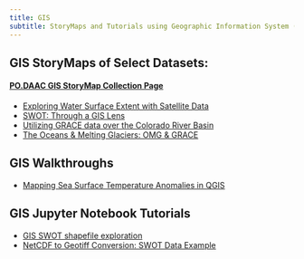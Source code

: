 ```yaml
---
title: GIS
subtitle: StoryMaps and Tutorials using Geographic Information System (GIS) Mapping
---
```


## GIS StoryMaps of Select Datasets:

#### [**PO.DAAC GIS StoryMap Collection Page**](https://storymaps.arcgis.com/collections/413c17cba4b44be18e445c1caaf03fff)

- [Exploring Water Surface Extent with Satellite Data](https://storymaps.arcgis.com/collections/413c17cba4b44be18e445c1caaf03fff?item=1)
- [SWOT: Through a GIS Lens](https://storymaps.arcgis.com/collections/413c17cba4b44be18e445c1caaf03fff?item=2)
- [Utilizing GRACE data over the Colorado River Basin](https://storymaps.arcgis.com/collections/413c17cba4b44be18e445c1caaf03fff?item=3)
- [The Oceans & Melting Glaciers: OMG & GRACE](https://storymaps.arcgis.com/collections/413c17cba4b44be18e445c1caaf03fff?item=4)

## GIS Walkthroughs
- [Mapping Sea Surface Temperature Anomalies in QGIS](../notebooks/GIS/MUR_SSTA_QGIS.md)

## GIS Jupyter Notebook Tutorials

- [GIS SWOT shapefile exploration](../notebooks/GIS/SWOT_GISshapefiles.ipynb)
- [NetCDF to Geotiff Conversion: SWOT Data Example](../notebooks/GIS/Subscriber_nc_to_tif_SWOT.qmd)
